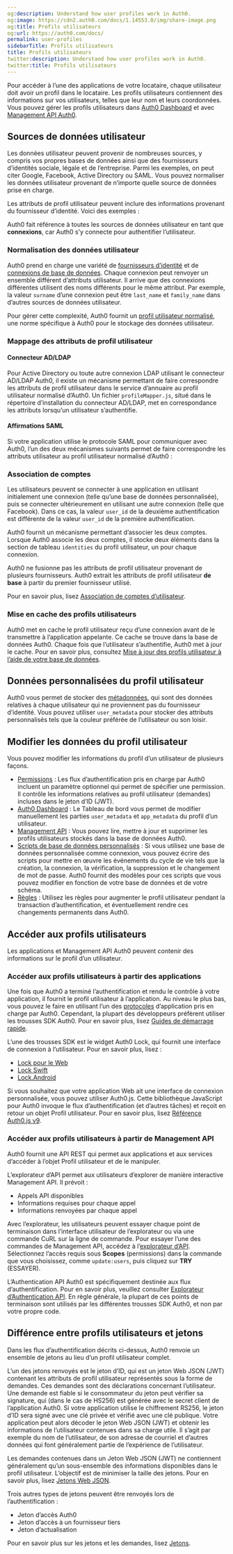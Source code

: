 ```yaml
---
og:description: Understand how user profiles work in Auth0.
og:image: https://cdn2.auth0.com/docs/1.14553.0/img/share-image.png
og:title: Profils utilisateurs
og:url: https://auth0.com/docs/
permalink: user-profiles
sidebarTitle: Profils utilisateurs
title: Profils utilisateurs
twitter:description: Understand how user profiles work in Auth0.
twitter:title: Profils utilisateurs
---
```


Pour accéder à l’une des applications de votre locataire, chaque utilisateur doit avoir un profil dans le locataire. Les profils utilisateurs contiennent des informations sur vos utilisateurs, telles que leur nom et leurs coordonnées. Vous pouvez gérer les profils utilisateurs dans [Auth0 Dashboard](/get-started/dashboard) et avec [Management API Auth0](/api/management/v2/).

## Sources de données utilisateur

Les données utilisateur peuvent provenir de nombreuses sources, y compris vos propres bases de données ainsi que des fournisseurs d’identités sociale, légale et de l’entreprise. Parmi les exemples, on peut citer Google, Facebook, Active Directory ou SAML. Vous pouvez normaliser les données utilisateur provenant de n’importe quelle source de données prise en charge.

Les attributs de profil utilisateur peuvent inclure des informations provenant du fournisseur d’identité. Voici des exemples :



Auth0 fait référence à toutes les sources de données utilisateur en tant que **connexions**, car Auth0 s’y connecte pour authentifier l’utilisateur.

### Normalisation des données utilisateur

Auth0 prend en charge une variété de [fournisseurs d’identité](/connections) et de [connexions de base de données](/connections/database). Chaque connexion peut renvoyer un ensemble différent d’attributs utilisateur. Il arrive que des connexions différentes utilisent des noms différents pour le même attribut. Par exemple, la valeur `surname` d’une connexion peut être `last_name` et `family_name` dans d’autres sources de données utilisateur.

Pour gérer cette complexité, Auth0 fournit un [profil utilisateur normalisé](/users/user-profiles/normalized-user-profiles), une norme spécifique à Auth0 pour le stockage des données utilisateur.



### Mappage des attributs de profil utilisateur

#### Connecteur AD/LDAP

Pour Active Directory ou toute autre connexion LDAP utilisant le connecteur AD/LDAP Auth0, il existe un mécanisme permettant de faire correspondre les attributs de profil utilisateur dans le service d’annuaire au profil utilisateur normalisé d’Auth0. Un fichier `profileMapper.js`, situé dans le répertoire d’installation du connecteur AD/LDAP, met en correspondance les attributs lorsqu’un utilisateur s’authentifie.

#### Affirmations SAML

Si votre application utilise le protocole SAML pour communiquer avec Auth0, l’un des deux mécanismes suivants permet de faire correspondre les attributs utilisateur au profil utilisateur normalisé d’Auth0 :



### Association de comptes

Les utilisateurs peuvent se connecter à une application en utilisant initialement une connexion (telle qu’une base de données personnalisée), puis se connecter ultérieurement en utilisant une autre connexion (telle que Facebook). Dans ce cas, la valeur `user_id` de la deuxième authentification est différente de la valeur `user_id` de la première authentification.

Auth0 fournit un mécanisme permettant d’associer les deux comptes. Lorsque Auth0 associe les deux comptes, il stocke deux éléments dans la section de tableau `identities` du profil utilisateur, un pour chaque connexion.

Auth0 ne fusionne pas les attributs de profil utilisateur provenant de plusieurs fournisseurs. Auth0 extrait les attributs de profil utilisateur **de base** à partir du premier fournisseur utilisé.

Pour en savoir plus, lisez [Association de comptes d’utilisateur](/users/user-account-linking).

### Mise en cache des profils utilisateurs

Auth0 met en cache le profil utilisateur reçu d’une connexion avant de le transmettre à l’application appelante. Ce cache se trouve dans la base de données Auth0. Chaque fois que l’utilisateur s’authentifie, Auth0 met à jour le cache. Pour en savoir plus, consultez [Mise à jour des profils utilisateur à l’aide de votre base de données](/users/user-profiles/update-user-profiles-using-your-database).

## Données personnalisées du profil utilisateur

Auth0 vous permet de stocker des [métadonnées](/users/metadata), qui sont des données relatives à chaque utilisateur qui ne proviennent pas du fournisseur d’identité. Vous pouvez utiliser `user_metadata` pour stocker des attributs personnalisés tels que la couleur préférée de l’utilisateur ou son loisir.

## Modifier les données du profil utilisateur

Vous pouvez modifier les informations du profil d’un utilisateur de plusieurs façons.

* [Permissions](/apis/scopes) : Les flux d’authentification pris en charge par Auth0 incluent un paramètre optionnel qui permet de spécifier une permission. Il contrôle les informations relatives au profil utilisateur (demandes) incluses dans le jeton d’ID (JWT).
* [Auth0 Dashboard](/users/manage-users-using-the-dashboard) : Le Tableau de bord vous permet de modifier manuellement les parties `user_metadata` et `app_metadata` du profil d’un utilisateur.
* [Management API](/users/manage-users-using-the-management-api) : Vous pouvez lire, mettre à jour et supprimer les profils utilisateurs stockés dans la base de données Auth0.
* [Scripts de base de données personnalisés](/templates) : Si vous utilisez une base de données personnalisée comme connexion, vous pouvez écrire des scripts pour mettre en œuvre les événements du cycle de vie tels que la création, la connexion, la vérification, la suppression et le changement de mot de passe. Auth0 fournit des modèles pour ces scripts que vous pouvez modifier en fonction de votre base de données et de votre schéma.
* [Règles](/users/metadata/manage-metadata-rules) : Utilisez les règles pour augmenter le profil utilisateur pendant la transaction d’authentification, et éventuellement rendre ces changements permanents dans Auth0.

## Accéder aux profils utilisateurs

Les applications et Management API Auth0 peuvent contenir des informations sur le profil d’un utilisateur.

### Accéder aux profils utilisateurs à partir des applications

Une fois que Auth0 a terminé l’authentification et rendu le contrôle à votre application, il fournit le profil utilisateur à l’application. Au niveau le plus bas, vous pouvez le faire en utilisant l’un des [protocoles](/protocols) d’application pris en charge par Auth0. Cependant, la plupart des développeurs préfèrent utiliser les trousses SDK Auth0. Pour en savoir plus, lisez [Guides de démarrage rapide](/quickstarts).

L’une des trousses SDK est le widget Auth0 Lock, qui fournit une interface de connexion à l’utilisateur. Pour en savoir plus, lisez :

* [Lock pour le Web](/libraries/lock)
* [Lock Swift](/libraries/lock-swift)
* [Lock.Android](/libraries/lock-android)

Si vous souhaitez que votre application Web ait une interface de connexion personnalisée, vous pouvez utiliser Auth0.js. Cette bibliothèque JavaScript pour Auth0 invoque le flux d’authentification (et d’autres tâches) et reçoit en retour un objet Profil utilisateur. Pour en savoir plus, lisez [Référence Auth0.js v9](/libraries/auth0js).

### Accéder aux profils utilisateurs à partir de Management API

Auth0 fournit une API REST qui permet aux applications et aux services d’accéder à l’objet Profil utilisateur et de le manipuler.

L’explorateur d’API permet aux utilisateurs d’explorer de manière interactive Management API. Il prévoit :

* Appels API disponibles
* Informations requises pour chaque appel
* Informations renvoyées par chaque appel

Avec l’explorateur, les utilisateurs peuvent essayer chaque point de terminaison dans l’interface utilisateur de l’explorateur ou via une commande CuRL sur la ligne de commande. Pour essayer l’une des commandes de Management API, accédez à l’[explorateur d’API](/api/management/v2). Sélectionnez l’accès requis sous **Scopes** (permissions) dans la commande que vous choisissez, comme `update:users`, puis cliquez sur **TRY** (ESSAYER).

L’Authentication API Auth0 est spécifiquement destinée aux flux d’authentification. Pour en savoir plus, veuillez consulter [Explorateur d’Authentication API](/api/authentication). En règle générale, la plupart de ces points de terminaison sont utilisés par les différentes trousses SDK Auth0, et non par votre propre code.

## Différence entre profils utilisateurs et jetons

Dans les flux d’authentification décrits ci-dessus, Auth0 renvoie un ensemble de jetons au lieu d’un profil utilisateur complet.

L’un des jetons renvoyés est le jeton d’ID, qui est un jeton Web JSON (JWT) contenant les attributs de profil utilisateur représentés sous la forme de demandes. Ces demandes sont des déclarations concernant l’utilisateur. Une demande est fiable si le consommateur du jeton peut vérifier sa signature, qui (dans le cas de HS256) est générée avec le secret client de l’application Auth0. Si votre application utilise le chiffrement RS256, le jeton d’ID sera signé avec une clé privée et vérifié avec une clé publique. Votre application peut alors décoder le jeton Web JSON (JWT) et obtenir les informations de l’utilisateur contenues dans sa charge utile. Il s’agit par exemple du nom de l’utilisateur, de son adresse de courriel et d’autres données qui font généralement partie de l’expérience de l’utilisateur.

Les demandes contenues dans un Jeton Web JSON (JWT) ne contiennent généralement qu’un sous-ensemble des informations disponibles dans le profil utilisateur. L’objectif est de minimiser la taille des jetons. Pour en savoir plus, lisez [Jetons Web JSON](/security/tokens/json-web-tokens).

Trois autres types de jetons peuvent être renvoyés lors de l’authentification :

* Jeton d’accès Auth0
* Jeton d’accès à un fournisseur tiers
* Jeton d’actualisation

Pour en savoir plus sur les jetons et les demandes, lisez [Jetons](/security/tokens).